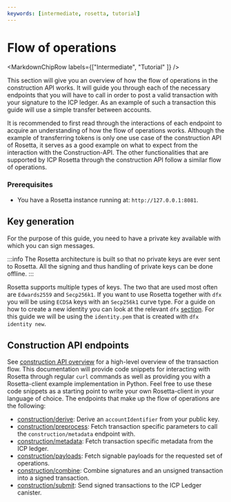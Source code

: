 ```yaml
---
keywords: [intermediate, rosetta, tutorial]
---
```



# Flow of operations
<MarkdownChipRow labels={["Intermediate", "Tutorial" ]} />


This section will give you an overview of how the flow of operations in the construction API works. It will guide you through each of the necessary endpoints that you will have to call in order to post a valid transaction with your signature to the ICP ledger. As an example of such a transaction this guide will use a simple transfer between accounts.

It is recommended to first read through the interactions of each endpoint to acquire an understanding of how the flow of operations works. Although the example of transferring tokens is only one use case of the construction API of Rosetta, it serves as a good example on what to expect from the interaction with the Construction-API. The other functionalities that are supported by ICP Rosetta through the construction API follow a similar flow of operations.

### Prerequisites

- You have a Rosetta instance running at: `http://127.0.0.1:8081`.

## Key generation
For the purpose of this guide, you need to have a private key available with which you can sign messages.

:::info
The Rosetta architecture is built so that no private keys are ever sent to Rosetta. All the signing and thus handling of private keys can be done offline.
:::

Rosetta supports multiple types of keys. The two that are used most often are `Edwards2559` and `Secp256k1`. If you want to use Rosetta together with `dfx` you will be using `ECDSA` keys with an `Secp256k1` curve type. For a guide on how to create a new identity you can look at the relevant `dfx` [section](/docs/current/building-dapps/developer-tools/dfx/dfx-identity).
For this guide we will be using the `identity.pem` that is created with `dfx identity new`.

## Construction API endpoints
See [construction API overview](https://www.rosetta-api.org/docs/construction_api_introduction.html) for a high-level overview of the transaction flow. This documentation will provide code snippets for interacting with Rosetta through regular `curl` commands as well as providing you with a Rosetta-client example implementation in Python. Feel free to use these code snippets as a starting point to write your own Rosetta-client in your language of choice.
The endpoints that make up the flow of operations are the following:
- [construction/derive](/docs/developer-docs/defi/rosetta/icp_rosetta/construction_api/operations_flow/derive.mdx): Derive an `accountIdentifier` from your public key.
- [construction/preprocess](/docs/developer-docs/defi/rosetta/icp_rosetta/construction_api/operations_flow/preprocess.mdx): Fetch transaction specific parameters to call the `construction/metadata` endpoint with.
- [construction/metadata](/docs/developer-docs/defi/rosetta/icp_rosetta/construction_api/operations_flow/metadata.mdx): Fetch transaction specific metadata from the ICP ledger.
- [construction/payloads](/docs/developer-docs/defi/rosetta/icp_rosetta/construction_api/operations_flow/payloads.mdx): Fetch signable payloads for the requested set of operations.
- [construction/combine](/docs/developer-docs/defi/rosetta/icp_rosetta/construction_api/operations_flow/combine.mdx): Combine signatures and an unsigned transaction into a signed transaction.
- [construction/submit](/docs/developer-docs/defi/rosetta/icp_rosetta/construction_api/operations_flow/submit.mdx): Send signed transactions to the ICP Ledger canister.
